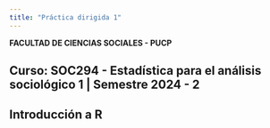 ```yaml
---
title: "Práctica dirigida 1"
---
```


**FACULTAD DE CIENCIAS SOCIALES - PUCP**<br>

## Curso: SOC294 - Estadística para el análisis sociológico 1 \| Semestre 2024 - 2 <br>

## Introducción a R

